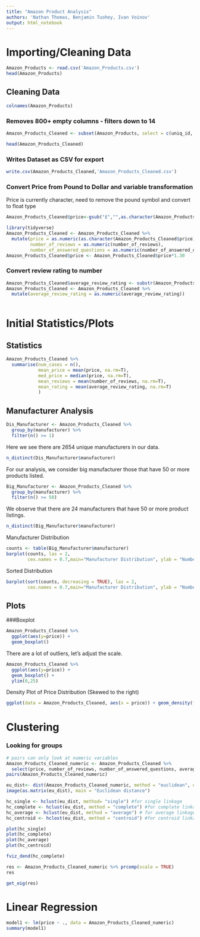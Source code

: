 ```yaml
---
title: "Amazon Product Analysis"
authors: 'Nathan Thomas, Benjamin Tuohey, Ivan Voinov'
output: html_notebook
---
```




# Importing/Cleaning Data
```r
Amazon_Products <- read.csv('Amazon_Products.csv')
head(Amazon_Products)
```

## Cleaning Data
```r
colnames(Amazon_Products)
```

### Removes 800+ empty columns - filters down to 14
```r
Amazon_Products_Cleaned <- subset(Amazon_Products, select = c(uniq_id, product_name, manufacturer, price, number_available_in_stock, number_of_reviews, number_of_answered_questions, average_review_rating, amazon_category_and_sub_category, description, product_information, product_description, items_customers_buy_after_viewing_this_item, customer_questions_and_answers))
```

```r
head(Amazon_Products_Cleaned)
```

### Writes Dataset as CSV for export
```r
write.csv(Amazon_Products_Cleaned,'Amazon_Products_Cleaned.csv')
```

### Convert Price from Pound to Dollar and variable transformation

Price is currently character, need to remove the pound symbol and convert to float type
```r
Amazon_Products_Cleaned$price<-gsub("£","",as.character(Amazon_Products_Cleaned$price))
```

```r
library(tidyverse)
Amazon_Products_Cleaned <- Amazon_Products_Cleaned %>%
  mutate(price = as.numeric(as.character(Amazon_Products_Cleaned$price)), 
         number_of_reviews = as.numeric(number_of_reviews),
         number_of_answered_questions = as.numeric(number_of_answered_questions))
Amazon_Products_Cleaned$price <- Amazon_Products_Cleaned$price*1.30
```

### Convert review rating to number

```r
Amazon_Products_Cleaned$average_review_rating <- substr(Amazon_Products_Cleaned$average_review_rating,1,3)
Amazon_Products_Cleaned <- Amazon_Products_Cleaned %>%
  mutate(average_review_rating = as.numeric(average_review_rating))
  
```


# Initial Statistics/Plots
## Statistics

```r
Amazon_Products_Cleaned %>%
  summarise(num_cases = n(), 
            mean_price = mean(price, na.rm=T),
            med_price = median(price, na.rm=T),
            mean_reviews = mean(number_of_reviews, na.rm=T),
            mean_rating = mean(average_review_rating, na.rm=T)
            )
```

## Manufacturer Analysis

```r
Dis_Manufacturer <- Amazon_Products_Cleaned %>% 
  group_by(manufacturer) %>%
  filter(n() >= 1)
```

Here we see there are 2654 unique manufacturers in our data. 
```r
n_distinct(Dis_Manufacturer$manufacturer)
```


For our analysis, we consider big manufacturer those that have 50 or more products listed.
```r
Big_Manufacturer <- Amazon_Products_Cleaned %>% 
  group_by(manufacturer) %>%
  filter(n() >= 50)
```

We observe that there are 24 manufacturers that have 50 or more product listings.
```r
n_distinct(Big_Manufacturer$manufacturer)
```
Manufacturer Distribution
```r
counts <- table(Big_Manufacturer$manufacturer)
barplot(counts, las = 2,
        cex.names = 0.7,main="Manufacturer Distribution", ylab = "Number of Product Listings")
```

Sorted Distribution
```r
barplot(sort(counts, decreasing = TRUE), las = 2,
        cex.names = 0.7,main="Manufacturer Distribution", ylab = "Number of Product Listings")
```


## Plots
###Boxplot
```r
Amazon_Products_Cleaned %>%
  ggplot(aes(y=price)) +
  geom_boxplot()
```
There are a lot of outliers, let's adjust the scale.

```r
Amazon_Products_Cleaned %>%
  ggplot(aes(y=price)) +
  geom_boxplot() +
  ylim(0,25)
```
Density Plot of Price Distribution (Skewed to the right)
```r
ggplot(data = Amazon_Products_Cleaned, aes(x = price)) + geom_density(fill = 'cyan')
```



# Clustering
### Looking for groups

```r
# pairs can only look at numeric variables
Amazon_Products_Cleaned_numeric <- Amazon_Products_Cleaned %>%
  select(price, number_of_reviews, number_of_answered_questions, average_review_rating)
pairs(Amazon_Products_Cleaned_numeric)
```
```r
eu_dist<- dist(Amazon_Products_Cleaned_numeric, method = "euclidean", upper = TRUE )
image(as.matrix(eu_dist), main = "Euclidean distance")

```

```r
hc_single <- hclust(eu_dist, method= "single") #for single linkage
hc_complete <- hclust(eu_dist, method = "complete") #for complete linkage 
hc_average <- hclust(eu_dist, method = "average") # for average linkage
hc_centroid <- hclost(eu_dist, method = "centroid") #for centroid linkage
```

```r
plot(hc_single)
plot(hc_complete)
plot(hc_average)
plot(hc_centroid)
```

```r
fviz_dend(hc_complete)
```

```r
res <- Amazon_Products_Cleaned_numeric %>% prcomp(scale = TRUE)
res
```

```r
get_eig(res)
```


# Linear Regression

```r
model1 <- lm(price ~ ., data = Amazon_Products_Cleaned_numeric)
summary(model1)
```
